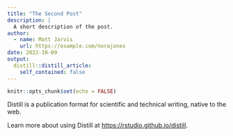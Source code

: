 ```yaml
---
title: "The Second Post"
description: |
  A short description of the post.
author:
  - name: Matt Jarvis
    url: https://example.com/norajones
date: 2022-10-09
output:
  distill::distill_article:
    self_contained: false
---
```



```r
knitr::opts_chunk$set(echo = FALSE)
```

Distill is a publication format for scientific and technical writing, native to the web.

Learn more about using Distill at <https://rstudio.github.io/distill>.


